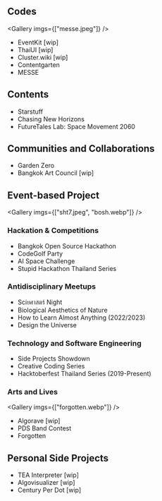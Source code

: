 ## Codes

<Gallery imgs={["messe.jpeg"]} />

- EventKit [wip]
- ThaiUI [wip]
- Cluster.wiki [wip]
- Contentgarten
- MESSE

## Contents

- Starstuff
- Chasing New Horizons
- FutureTales Lab: Space Movement 2060

## Communities and Collaborations

- Garden Zero
- Bangkok Art Council [wip]

## Event-based Project

<Gallery imgs={["sht7.jpeg", "bosh.webp"]} />

### Hackation & Competitions

- Bangkok Open Source Hackathon
- CodeGolf Party
- AI Space Challenge
- Stupid Hackathon Thailand Series

### Antidisciplinary Meetups

- Sciยศาสตร์ Night
- Biological Aesthetics of Nature
- How to Learn Almost Anything (2022/2023)
- Design the Universe

### Technology and Software Engineering

- Side Projects Showdown
- Creative Coding Series
- Hacktoberfest Thailand Series (2019-Present)

### Arts and Lives

<Gallery imgs={["forgotten.webp"]} />

- Algorave [wip]
- PDS Band Contest
- Forgotten

## Personal Side Projects

- TEA Interpreter [wip]
- Algovisualizer [wip]
- Century Per Dot [wip]
